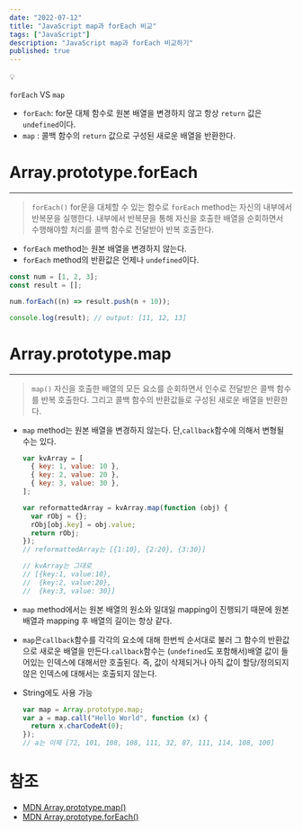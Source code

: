 ```yaml
---
date: "2022-07-12"
title: "JavaScript map과 forEach 비교"
tags: ["JavaScript"]
description: "JavaScript map과 forEach 비교하기"
published: true
---
```


<aside>
💡

`forEach` VS `map`

- `forEach`: for문 대체 함수로 원본 배열을 변경하지 않고 항상 `return` 값은 `undefined`이다.
- `map` : 콜백 함수의 `return` 값으로 구성된 새로운 배열을 반환한다.

</aside>

# **Array.prototype.forEach**

---

> `forEach()`
> for문을 대체할 수 있는 함수로 `forEach` method는 자신의 내부에서 반복문을 실행한다.
> 내부에서 반복문을 통해 자신을 호출한 배열을 순회하면서 수행해야할 처리를 콜백 함수로 전달받아 반복 호출한다.

- `forEach` method는 원본 배열을 변경하지 않는다.
- `forEach` method의 반환값은 언제나 `undefined`이다.

```jsx
const num = [1, 2, 3];
const result = [];

num.forEach((n) => result.push(n + 10));

console.log(result); // output: [11, 12, 13]
```

# **Array.prototype.map**

---

> `map()`
> 자신을 호출한 배열의 모든 요소를 순회하면서 인수로 전달받은 콜백 함수를 반복 호출한다.
> 그리고 콜백 함수의 반환값들로 구성된 <span className="yellow">새로운 배열을 반환</span>한다.

- `map` method는 원본 배열을 변경하지 않는다. 단,`callback`함수에 의해서 변형될 수는 있다.

  ```jsx
  var kvArray = [
    { key: 1, value: 10 },
    { key: 2, value: 20 },
    { key: 3, value: 30 },
  ];

  var reformattedArray = kvArray.map(function (obj) {
    var rObj = {};
    rObj[obj.key] = obj.value;
    return rObj;
  });
  // reformattedArray는 [{1:10}, {2:20}, {3:30}]

  // kvArray는 그대로
  // [{key:1, value:10},
  //  {key:2, value:20},
  //  {key:3, value: 30}]
  ```

- `map` method에서는 원본 배열의 원소와 일대일 mapping이 진행되기 때문에 원본 배열과 mapping 후 배열의 길이는 항상 같다.
- `map`은`callback`함수를 각각의 요소에 대해 한번씩 순서대로 불러 그 함수의 반환값으로 새로운 배열을 만든다.`callback`함수는 (`undefined`도 포함해서)배열 값이 들어있는 인덱스에
  대해서만 호출된다.
  즉, 값이 삭제되거나 아직 값이 할당/정의되지 않은 인덱스에 대해서는 호출되지 않는다.
- String에도 사용 가능
  ```jsx
  var map = Array.prototype.map;
  var a = map.call("Hello World", function (x) {
    return x.charCodeAt(0);
  });
  // a는 이제 [72, 101, 108, 108, 111, 32, 87, 111, 114, 108, 100]
  ```

# 참조

- [MDN Array.prototype.map()](https://developer.mozilla.org/ko/docs/Web/JavaScript/Reference/Global_Objects/Array/map)
- [MDN Array.prototype.forEach()](https://developer.mozilla.org/ko/docs/Web/JavaScript/Reference/Global_Objects/Array/forEach)
